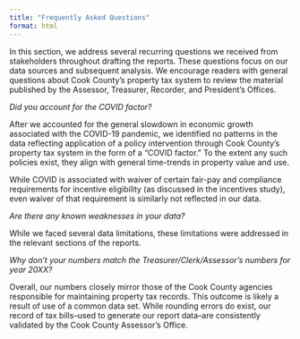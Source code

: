 ```yaml
---
title: "Frequently Asked Questions"
format: html
---
```


In this section, we address several recurring questions we received from stakeholders throughout drafting the reports. These questions focus on our data sources and subsequent analysis. We encourage readers with general questions about Cook County's property tax system to review the material published by the Assessor, Treasurer, Recorder, and President's Offices.

*Did you account for the COVID factor?*

After we accounted for the general slowdown in economic growth associated with the COVID-19 pandemic, we identified no patterns in the data reflecting application of a policy intervention through Cook County's property tax system in the form of a "COVID factor." To the extent any such policies exist, they align with general time-trends in property value and use.

While COVID is associated with waiver of certain fair-pay and compliance requirements for incentive eligibility (as discussed in the incentives study), even waiver of that requirement is similarly not reflected in our data.

*Are there any known weaknesses in your data?*

While we faced several data limitations, these limitations were addressed in the relevant sections of the reports.

*Why don't your numbers match the Treasurer/Clerk/Assessor's numbers for year 20XX?*

Overall, our numbers closely mirror those of the Cook County agencies responsible for maintaining property tax records. This outcome is likely a result of use of a common data set. While rounding errors do exist, our record of tax bills--used to generate our report data--are consistently validated by the Cook County Assessor's Office.
